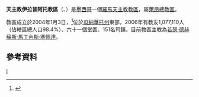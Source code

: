 {{Infobox Roman Catholic diocese
|Roman Catholic Diocese of = 天主教伊拉普阿托教區
|Latin name of diocese = Dioecesis Irapuatensis
|image =Catedral-diocesis-irapuato.JPG
|caption =孤獨之慰聖母主教座堂
|location = [[墨西哥|墨西哥]]
|territory =[[瓜納華托州|瓜納華托州]]東部
|population = 1,077,110
|rite = 拉丁禮
|patron =
|province = 萊昂
|established = 2004年
|cathedral =孤獨之慰聖母主教座堂
|副主教座堂 =
|leadership = 主教
|website =
|教宗 =
|metropolitan =
|ordinary = 若瑟·德赫蘇斯·馬丁內斯·塞佩達
|coadjutor bishop =
|emeritus =
}}

'''天主教伊拉普阿托教區'''（{{lang-la|Dioecesis Irapuatensis}}、{{lang-es|Diócesis de Irapuato}}）是[[墨西哥|墨西哥]]一個[[羅馬天主教|羅馬天主教]][[教區|教區]]，屬[[天主教萊昂總教區|萊昂總教區]]。

教區成立於2004年1月3日，<ref>{{Cite web |url=http://www.vatican.va/holy_father/john_paul_ii/apost_constitutions/documents/hf_jp-ii_apc_20040103_venerabiles-fratres_lt.html |title=建立教區的宗座憲令 |access-date=2013-10-08 |archive-date=2014-05-18 |archive-url=https://web.archive.org/web/20140518004641/http://www.vatican.va/holy_father/john_paul_ii/apost_constitutions/documents/hf_jp-ii_apc_20040103_venerabiles-fratres_lt.html |dead-url=no }}</ref>位於[[瓜納華托州|瓜納華托州]]東部，2006年有教友1,077,110人（佔轄區總人口98.4%）、六十一個堂區、151名司鐸。目前教區主教為[[若瑟·德赫蘇斯·馬丁內斯·塞佩達|若瑟·德赫蘇斯·馬丁內斯·塞佩達]]。

==參考資料==
{{reflist}}
{{墨西哥天主教教區}}
[[Category:墨西哥天主教教區|I]]
